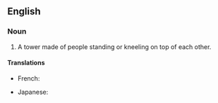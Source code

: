 ==English==
{{wikipedia}}
===Noun===
{{en-noun|head=[[human]] [[pyramid]]}}

# A tower made of people standing or kneeling on top of each other.

====Translations====
{{trans-top|a human being}}
* French: {{t+|fr|pyramide humaine|f}}
{{trans-mid}}
* Japanese: {{t-|ja|人間ピラミッド|tr=ningen piramiddo}}
{{trans-bottom}}